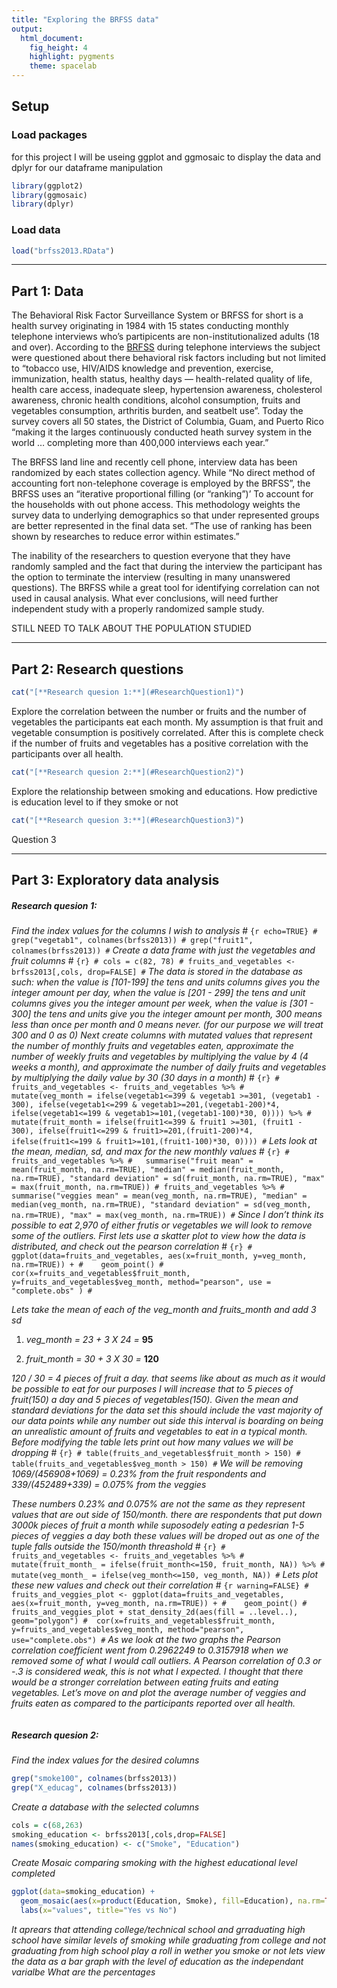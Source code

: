 ```yaml
---
title: "Exploring the BRFSS data"
output: 
  html_document: 
    fig_height: 4
    highlight: pygments
    theme: spacelab
---
```



## Setup

### Load packages
for this project I will be useing ggplot and ggmosaic to display the data and dplyr for our dataframe manipulation

```r
library(ggplot2)
library(ggmosaic)
library(dplyr)
```

### Load data


```r
load("brfss2013.RData")
```


* * *

## Part 1: Data

The Behavioral Risk Factor Surveillance System or BRFSS for short is a health survey originating in 1984 with 15 states conducting monthly telephone interviews who’s partipicents are non-institutionalized adults (18 and over). According to the [BRFSS](https://www.cdc.gov/brfss/annual_data/2013/pdf/Overview_2013.pdf) during telephone interviews the subject were questioned about there behavioral risk factors including but not limited to “tobacco use, HIV/AIDS knowledge and prevention, exercise, immunization, health status, healthy days — health-related quality of life, health care access, inadequate sleep, hypertension awareness, cholesterol awareness, chronic health conditions, alcohol consumption, fruits and vegetables consumption, arthritis burden, and seatbelt use”.  Today the survey covers all 50 states, the District of Columbia, Guam, and Puerto Rico “making it the larges continuously conducted heath survey system in the world … completing more than 400,000 interviews each year.” 

The BRFSS land line and recently cell phone, interview data has been randomized by each states collection agency.  While “No direct method of accounting fort non-telephone coverage is employed by the BRFSS”, the BRFSS uses an “iterative proportional filling (or “ranking”)’ To account for the households with out phone access.  This methodology weights the survey data to underlying demographics so that under represented groups are better represented in the final data set. “The use of ranking has been shown by researches to reduce error within estimates.”

The inability of the researchers to question everyone that they have randomly sampled and the fact that during the interview the participant has the option to terminate the interview (resulting in many unanswered questions). The BRFSS while a great tool for identifying correlation can not used in causal analysis.  What ever conclusions, will need further independent study with a properly randomized sample study. 

STILL NEED TO TALK ABOUT THE POPULATION STUDIED

* * *


## Part 2: Research questions

```r
cat("[**Research quesion 1:**](#ResearchQuestion1)")
```

Explore the correlation between the number or fruits and the number of vegetables the participants eat each month. My assumption is that fruit and vegetable consumption is positively correlated.  After this is complete check if the number of fruits and vegetables has a positive correlation with the participants over all health.

```r
cat("[**Research quesion 2:**](#ResearchQuestion2)")
```
Explore the relationship between smoking and educations. How predictive is education level to if they smoke or not

```r
cat("[**Research quesion 3:**](#ResearchQuestion3)")
```
Question 3


* * *

## Part 3: Exploratory data analysis

##### **Research quesion 1:** {#ResearchQuestion1}

*Find the index values for the columns I wish to analysis*
# ```{r echo=TRUE}
# grep("vegetab1", colnames(brfss2013))
# grep("fruit1", colnames(brfss2013))
# ```
*Create a data frame with just the vegetables and fruit columns*
# ```{r}
# cols = c(82, 78)
# fruits_and_vegetables <- brfss2013[,cols, drop=FALSE]
# ```
*The data is stored in the database as such: when the value is [101-199]  the tens and units columns gives you the integer amount per day, when the value is [201 - 299] the tens and unit columns gives you the integer amount per week, when the value is [301 - 300] the tens and units give you the integer amount per month, 300 means less than once per month and 0 means never. (for our purpose we will treat 300 and 0 as 0)  Next create columns with mutated values that represent the number of monthly fruits and vegetables eaten, approximate the number of weekly fruits and vegetables by multiplying the value by 4 (4 weeks a month), and approximate the number of daily fruits and vegetables by multiplying the daily value by 30 (30 days in a month)*
# ```{r}
# fruits_and_vegetables <- fruits_and_vegetables %>%
#   mutate(veg_month = ifelse(vegetab1<=399 & vegetab1 >=301, (vegetab1 - 300), ifelse(vegetab1<=299 & vegetab1>=201,(vegetab1-200)*4, ifelse(vegetab1<=199 & vegetab1>=101,(vegetab1-100)*30, 0)))) %>%
#    mutate(fruit_month = ifelse(fruit1<=399 & fruit1 >=301, (fruit1 - 300), ifelse(fruit1<=299 & fruit1>=201,(fruit1-200)*4, ifelse(fruit1<=199 & fruit1>=101,(fruit1-100)*30, 0))))
# ```
*Lets look at the mean, median, sd, and max for the new monthly values*
# ```{r}
# fruits_and_vegetables %>%
#   summarise("fruit mean" = mean(fruit_month, na.rm=TRUE), "median" = median(fruit_month, na.rm=TRUE), "standard deviation" = sd(fruit_month, na.rm=TRUE), "max" = max(fruit_month, na.rm=TRUE))
# fruits_and_vegetables %>%
#   summarise("veggies mean" = mean(veg_month, na.rm=TRUE), "median" = median(veg_month, na.rm=TRUE), "standard deviation" = sd(veg_month, na.rm=TRUE), "max" = max(veg_month, na.rm=TRUE))
# ```
*Since I don't think its possible to eat 2,970 of either frutis or vegetables we will look to remove some of the outliers. First lets use a skatter plot to view how the data is distributed, and check out the pearson correlation*
# ```{r}
#  ggplot(data=fruits_and_vegetables, aes(x=fruit_month, y=veg_month, na.rm=TRUE)) +
#    geom_point()
#  cor(x=fruits_and_vegetables$fruit_month, y=fruits_and_vegetables$veg_month, method="pearson", use = "complete.obs" )
# ```

*Lets take the mean of each of the veg_month and fruits_month and add 3 sd*

1.  *veg_month = 23 + 3 X 24 = ***95** 

2.  *fruit_month = 30 + 3 X 30 = ***120**

*120 / 30 = 4 pieces of fruit a day. that seems like about as much as it would be possible to eat for our purposes I will increase that to 5 pieces of fruit(150) a day and 5 pieces of vegetables(150).  Given the mean and standard deviations for the data set this should include the vast majority of our data points while any number out side this interval is boarding on being an unrealistic amount of fruits and vegetables to eat in a typical month. Before modifying the table lets print out how many values we will be dropping*
# ```{r}
# table(fruits_and_vegetables$fruit_month > 150)
# table(fruits_and_vegetables$veg_month > 150)
# ```
*We will be removing 1069/(456908+1069) = 0.23% from the fruit respondents and  339/(452489+339) = 0.075% from the veggies*

*These numbers 0.23% and 0.075% are not the same as they represent values that are out side of 150/month.  there are respondents that put down 3000k pieces of fruit a month while suposodely eating a pedesrian 1-5 pieces of veggies a day both these values will be droped out as one of the tuple falls outside the 150/month threashold*
# ```{r}
#  fruits_and_vegetables <- fruits_and_vegetables %>%
#    mutate(fruit_month_ = ifelse(fruit_month<=150, fruit_month, NA)) %>%
#    mutate(veg_month_ = ifelse(veg_month<=150, veg_month, NA))
# ```
*Lets plot these new values and check out their correlation*
# ```{r warning=FALSE}
#  fruits_and_veggies_plot <- ggplot(data=fruits_and_vegetables, aes(x=fruit_month, y=veg_month, na.rm=TRUE)) +
#    geom_point()
#  fruits_and_veggies_plot + stat_density_2d(aes(fill = ..level..), geom="polygon")
#  cor(x=fruits_and_vegetables$fruit_month, y=fruits_and_vegetables$veg_month, method="pearson", use="complete.obs")
# ```
*As we look at the two graphs the Pearson correlation coefficient went from 0.2962249 to 0.3157918 when we removed some of what I would call outliers.  A Pearson correlation of 0.3 or -.3 is considered weak, this is not what I expected.  I thought that there would be a stronger correlation between eating fruits and eating vegetables.  Let's move on and plot the average number of veggies and fruits eaten as compared to the participants reported over all health.*
```r

```

##### **Research quesion 2:** {#ResearchQuestion2}

*Find the index values for the desired columns*
```r
grep("smoke100", colnames(brfss2013))
grep("X_educag", colnames(brfss2013))
```
*Create a database with the selected columns*
```r
cols = c(68,263)
smoking_education <- brfss2013[,cols,drop=FALSE]
names(smoking_education) <- c("Smoke", "Education")
```
*Create Mosaic comparing smoking with the highest educational level completed*
```r
ggplot(data=smoking_education) +
  geom_mosaic(aes(x=product(Education, Smoke), fill=Education), na.rm=TRUE) +
  labs(x="values", title="Yes vs No")
```

*It aprears that attending college/technical school and grraduating high school have similar levels of smoking while graduating from college and not graduating from high school play a roll in wether you smoke or not lets view the data as a bar graph with the level of education as the independant varialbe*
*What are the percentages*
```r

```


